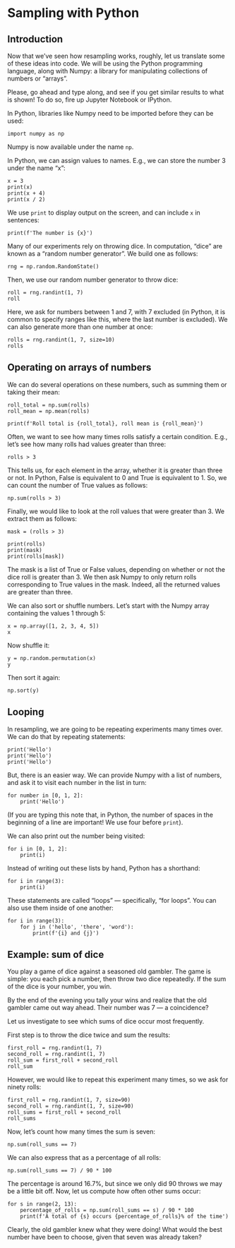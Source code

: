 # Sampling with Python

## Introduction

Now that we've seen how resampling works, roughly, let us translate
some of these ideas into code.  We will be using the Python
programming language, along with Numpy: a library for manipulating
collections of numbers or "arrays".

Please, go ahead and type along, and see if you get similar results to what is shown!  To do so, fire up Jupyter Notebook or IPython.

In Python, libraries like Numpy need to be imported before they can be used:

```
import numpy as np
```

Numpy is now available under the name `np`.

In Python, we can assign values to names.  E.g., we can store the number 3 under the name "x":

```
x = 3
print(x)
print(x + 4)
print(x / 2)
```

We use `print` to display output on the screen, and can include `x` in sentences:

```
print(f'The number is {x}')
```

Many of our experiments rely on throwing dice.  In computation, "dice" are known as a "random number generator".  We build one as follows:

```
rng = np.random.RandomState()
```

Then, we use our random number generator to throw dice:

```
roll = rng.randint(1, 7)
roll
```

Here, we ask for numbers between 1 and 7, with 7 excluded (in Python, it is common to specify ranges like this, where the last number is excluded).  We can also generate more than one number at once:


```
rolls = rng.randint(1, 7, size=10)
rolls
```

## Operating on arrays of numbers

We can do several operations on these numbers, such as summing them or taking their mean:

```
roll_total = np.sum(rolls)
roll_mean = np.mean(rolls)

print(f'Roll total is {roll_total}, roll mean is {roll_mean}')
```

Often, we want to see how many times rolls satisfy a certain condition.  E.g., let's see how many rolls had values greater than three:

```
rolls > 3
```

This tells us, for each element in the array, whether it is greater than three or not.  In Python, False is equivalent to 0 and True is equivalent to 1.  So, we can count the number of True values as follows:

```
np.sum(rolls > 3) 
```

Finally, we would like to look at the roll values that were greater than 3.  We extract them as follows:

```
mask = (rolls > 3)

print(rolls)
print(mask)
print(rolls[mask])
```

The mask is a list of True or False values, depending on whether or not the dice roll is greater than 3.  We then ask Numpy to only return rolls corresponding to True values in the mask.  Indeed, all the returned values are greater than three.

We can also sort or shuffle numbers.  Let's start with the Numpy array containing the values 1 through 5:

```
x = np.array([1, 2, 3, 4, 5])
x
```

Now shuffle it:

```
y = np.random.permutation(x)
y
```

Then sort it again:

```
np.sort(y)
```

## Looping

In resampling, we are going to be repeating experiments many times over. We can do that by repeating statements:

```
print('Hello')
print('Hello')
print('Hello')
```

But, there is an easier way.  We can provide Numpy with a list of numbers, and ask it to visit each number in the list in turn:

```
for number in [0, 1, 2]:
    print('Hello')
```

(If you are typing this note that, in Python, the number of spaces in the beginning of a line are important!  We use four before `print`).

We can also print out the number being visited:

```
for i in [0, 1, 2]:
    print(i)
```

Instead of writing out these lists by hand, Python has a shorthand:

```
for i in range(3):
    print(i)
```

These statements are called "loops" — specifically, "for loops".  You can also use them inside of one another:

```
for i in range(3):
    for j in ('hello', 'there', 'word'):
        print(f'{i} and {j}')
```

## Example: sum of dice

You play a game of dice against a seasoned old gambler.  The game is simple: you each pick a number, then throw two dice repeatedly.  If the sum of the dice is your number, you win.

By the end of the evening you tally your wins and realize that the old gambler came out way ahead.  Their number was 7 — a coincidence?

Let us investigate to see which sums of dice occur most frequently.

First step is to throw the dice twice and sum the results:

```
first_roll = rng.randint(1, 7)
second_roll = rng.randint(1, 7)
roll_sum = first_roll + second_roll
roll_sum
```

However, we would like to repeat this experiment many times, so we ask for ninety rolls:

```
first_roll = rng.randint(1, 7, size=90)
second_roll = rng.randint(1, 7, size=90)
roll_sums = first_roll + second_roll
roll_sums
```

Now, let's count how many times the sum is seven:

```
np.sum(roll_sums == 7)
```

We can also express that as a percentage of all rolls:

```
np.sum(roll_sums == 7) / 90 * 100
```

The percentage is around 16.7%, but since we only did 90 throws we may be a little bit off.  Now, let us compute how often other sums occur:

```
for s in range(2, 13):
    percentage_of_rolls = np.sum(roll_sums == s) / 90 * 100
    print(f'A total of {s} occurs {percentage_of_rolls}% of the time')
```

Clearly, the old gambler knew what they were doing!  What would the best number have been to choose, given that seven was already taken?
